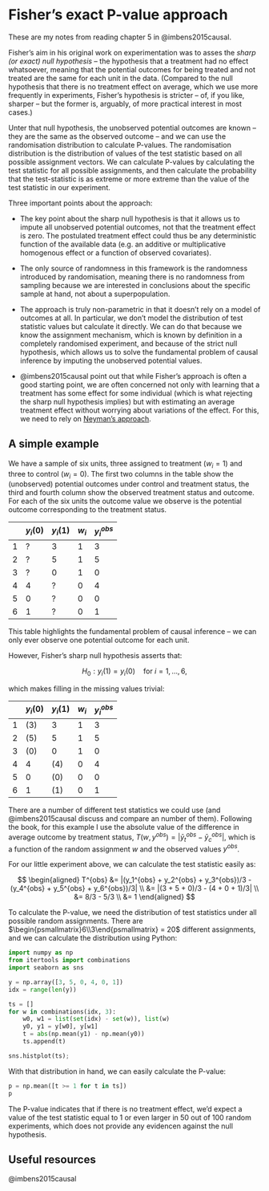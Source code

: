 # Fisher's exact P-value approach {#sec-fisher}

These are my notes from reading chapter 5 in @imbens2015causal.

Fisher's aim in his original work on experimentation was to asses the *sharp (or exact) null hypothesis* -- the hypothesis that a treatment had no effect whatsoever, meaning that the potential outcomes for being treated and not treated are the same for each unit in the data. (Compared to the null hypothesis that there is no treatment effect on average, which we use more frequently in experiments, Fisher's hypothesis is stricter -- of, if you like, sharper -- but the former is, arguably, of more practical interest in most cases.)

Unter that null hypothesis, the unobserved potential outcomes are known -- they are the same as the observed outcome -- and we can use the randomisation distribution to calculate P-values. The randomisation distribution is the distribution of values of the test statistic based on all possible assignment vectors. We can calculate P-values by calculating the test statistic for all possible assignments, and then calculate the probability that the test-statistic is as extreme or more extreme than the value of the test statistic in our experiment.

Three important points about the approach:

- The key point about the sharp null hypothesis is that it allows us to impute all unobserved potential outcomes, not that the treatment effect is zero. The postulated treatment effect could thus be any deterministic function of the available data (e.g. an additive or multiplicative homogenous effect or a function of observed covariates).

- The only source of randomness in this framework is the randomness introduced by randomisation, meaning there is no randomness from sampling because we are interested in conclusions about the specific sample at hand, not about a superpopulation.

- The approach is truly non-parametric in that it doesn't rely on a model of outcomes at all. In particular, we don't model the distribution of test statistic values but calculate it directly. We can do that because we know the assignment mechanism, which is known by definition in a completely randomised experiment, and because of the strict null hypothesis, which allows us to solve the fundamental problem of causal inference by imputing the unobserved potential values.

- @imbens2015causal point out that while Fisher's approach is often a good starting point, we are often concerned not only with learning that a treatment has some effect for some individual (which is what rejecting the sharp null hypothesis implies) but with estimating an average treatment effect without worrying about variations of the effect. For this, we need to rely on [Neyman's approach](neyman.qmd).


## A simple example

We have a sample of six units, three assigned to treatment ($w_i = 1$) and three to control ($w_i = 0$). The first two columns in the table show the (unobserved) potential outcomes under control and treatment status, the third and fourth column show the observed treatment status and outcome. For each of the six units the outcome value we observe is the potential outcome corresponding to the treatment status.

|   | $y_i(0)$ | $y_i(1)$ | $w_i$ | $y_i^{obs}$ |
|---|----------|----------|-------|-------------|
| 1 | ?        | 3        | 1     | 3           |
| 2 | ?        | 5        | 1     | 5           |
| 3 | ?        | 0        | 1     | 0           |
| 4 | 4        | ?        | 0     | 4           |
| 5 | 0        | ?        | 0     | 0           |
| 6 | 1        | ?        | 0     | 1           |

This table highlights the fundamental problem of causal inference -- we can only ever observe one potential outcome for each unit.

However, Fisher's sharp null hypothesis asserts that:

$$
H_0: y_i(1) = y_i(0) \quad \text{for $i = 1, \dots, 6$},
$$

which makes filling in the missing values trivial:

|   | $y_i(0)$ | $y_i(1)$ | $w_i$ | $y_i^{obs}$ |
|---|----------|----------|-------|-------------|
| 1 | (3)        | 3        | 1     | 3           |
| 2 | (5)        | 5        | 1     | 5           |
| 3 | (0)        | 0        | 1     | 0           |
| 4 | 4        | (4)        | 0     | 4           |
| 5 | 0        | (0)        | 0     | 0           |
| 6 | 1        | (1)        | 0     | 1           |

There are a number of different test statistics we could use (and @imbens2015causal discuss and compare an number of them). Following the book, for this example I use the absolute value of the difference in average outcome by treatment status, $T(w, y^{obs}) = |\bar{y}_t^{obs} - \bar{y}_c^{obs}|$, which is a function of the random assignment $w$ and the observed values $y^{obs}$.

For our little experiment above, we can calculate the test statistic easily as:

$$
\begin{aligned}
T^{obs} &= |(y_1^{obs} + y_2^{obs} + y_3^{obs})/3 - (y_4^{obs} + y_5^{obs} + y_6^{obs})/3| \\
&= |(3 + 5 + 0)/3 - (4 + 0 + 1)/3| \\
&= 8/3 - 5/3 \\
&= 1
\end{aligned}
$$

To calculate the P-value, we need the distribution of test statistics under all possible random assignments. There are $\begin{psmallmatrix}6\\3\end{psmallmatrix} = 20$ different assignments, and we can calculate the distribution using Python:

```python
import numpy as np
from itertools import combinations
import seaborn as sns

y = np.array([3, 5, 0, 4, 0, 1])
idx = range(len(y))

ts = []
for w in combinations(idx, 3):
    w0, w1 = list(set(idx) - set(w)), list(w)
    y0, y1 = y[w0], y[w1]
    t = abs(np.mean(y1) - np.mean(y0))
    ts.append(t)

sns.histplot(ts);
```

With that distribution in hand, we can easily calculate the P-value:

```python
p = np.mean([t >= 1 for t in ts])
p
```

The P-value indicates that if there is no treatment effect, we'd expect a value of the test statistic equal to 1 or even larger in 50 out of 100 random experiments, which does not provide any evidencen against the null hypothesis.

## Useful resources

@imbens2015causal